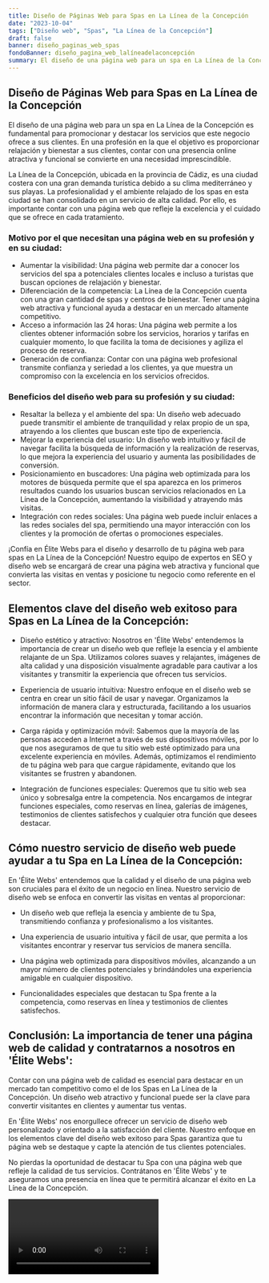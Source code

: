 ```yaml
---
title: Diseño de Páginas Web para Spas en La Línea de la Concepción
date: "2023-10-04"
tags: ["Diseño web", "Spas", "La Línea de la Concepción"]
draft: false
banner: diseño_paginas_web_spas
fondoBanner: diseño_pagina_web_lalíneadelaconcepción
summary: El diseño de una página web para un spa en La Línea de la Concepción es fundamental para promocionar y destacar los servicios que este negocio ofrece a sus clientes. En una profesión en la que el objetivo es proporcionar relajación y bienestar a sus clientes, contar con una presencia online atractiva y funcional se convierte en una necesidad imprescindible.
---
```



## Diseño de Páginas Web para Spas en La Línea de la Concepción

El diseño de una página web para un spa en La Línea de la Concepción es fundamental para promocionar y destacar los servicios que este negocio ofrece a sus clientes. En una profesión en la que el objetivo es proporcionar relajación y bienestar a sus clientes, contar con una presencia online atractiva y funcional se convierte en una necesidad imprescindible.

La Línea de la Concepción, ubicada en la provincia de Cádiz, es una ciudad costera con una gran demanda turística debido a su clima mediterráneo y sus playas. La profesionalidad y el ambiente relajado de los spas en esta ciudad se han consolidado en un servicio de alta calidad. Por ello, es importante contar con una página web que refleje la excelencia y el cuidado que se ofrece en cada tratamiento.

### Motivo por el que necesitan una página web en su profesión y en su ciudad:

- Aumentar la visibilidad: Una página web permite dar a conocer los servicios del spa a potenciales clientes locales e incluso a turistas que buscan opciones de relajación y bienestar.
- Diferenciación de la competencia: La Línea de la Concepción cuenta con una gran cantidad de spas y centros de bienestar. Tener una página web atractiva y funcional ayuda a destacar en un mercado altamente competitivo.
- Acceso a información las 24 horas: Una página web permite a los clientes obtener información sobre los servicios, horarios y tarifas en cualquier momento, lo que facilita la toma de decisiones y agiliza el proceso de reserva.
- Generación de confianza: Contar con una página web profesional transmite confianza y seriedad a los clientes, ya que muestra un compromiso con la excelencia en los servicios ofrecidos.

### Beneficios del diseño web para su profesión y su ciudad:

- Resaltar la belleza y el ambiente del spa: Un diseño web adecuado puede transmitir el ambiente de tranquilidad y relax propio de un spa, atrayendo a los clientes que buscan este tipo de experiencia.
- Mejorar la experiencia del usuario: Un diseño web intuitivo y fácil de navegar facilita la búsqueda de información y la realización de reservas, lo que mejora la experiencia del usuario y aumenta las posibilidades de conversión.
- Posicionamiento en buscadores: Una página web optimizada para los motores de búsqueda permite que el spa aparezca en los primeros resultados cuando los usuarios buscan servicios relacionados en La Línea de la Concepción, aumentando la visibilidad y atrayendo más visitas.
- Integración con redes sociales: Una página web puede incluir enlaces a las redes sociales del spa, permitiendo una mayor interacción con los clientes y la promoción de ofertas o promociones especiales.

¡Confía en Élite Webs para el diseño y desarrollo de tu página web para spas en La Línea de la Concepción! Nuestro equipo de expertos en SEO y diseño web se encargará de crear una página web atractiva y funcional que convierta las visitas en ventas y posicione tu negocio como referente en el sector.

<GifSeo />

<Cta />

## Elementos clave del diseño web exitoso para Spas en La Línea de la Concepción:

- Diseño estético y atractivo: Nosotros en 'Élite Webs' entendemos la importancia de crear un diseño web que refleje la esencia y el ambiente relajante de un Spa. Utilizamos colores suaves y relajantes, imágenes de alta calidad y una disposición visualmente agradable para cautivar a los visitantes y transmitir la experiencia que ofrecen tus servicios.

- Experiencia de usuario intuitiva: Nuestro enfoque en el diseño web se centra en crear un sitio fácil de usar y navegar. Organizamos la información de manera clara y estructurada, facilitando a los usuarios encontrar la información que necesitan y tomar acción.

- Carga rápida y optimización móvil: Sabemos que la mayoría de las personas acceden a Internet a través de sus dispositivos móviles, por lo que nos aseguramos de que tu sitio web esté optimizado para una excelente experiencia en móviles. Además, optimizamos el rendimiento de tu página web para que cargue rápidamente, evitando que los visitantes se frustren y abandonen.

- Integración de funciones especiales: Queremos que tu sitio web sea único y sobresalga entre la competencia. Nos encargamos de integrar funciones especiales, como reservas en línea, galerías de imágenes, testimonios de clientes satisfechos y cualquier otra función que desees destacar.

## Cómo nuestro servicio de diseño web puede ayudar a tu Spa en La Línea de la Concepción:

En 'Élite Webs' entendemos que la calidad y el diseño de una página web son cruciales para el éxito de un negocio en línea. Nuestro servicio de diseño web se enfoca en convertir las visitas en ventas al proporcionar:

- Un diseño web que refleja la esencia y ambiente de tu Spa, transmitiendo confianza y profesionalismo a los visitantes.

- Una experiencia de usuario intuitiva y fácil de usar, que permita a los visitantes encontrar y reservar tus servicios de manera sencilla.

- Una página web optimizada para dispositivos móviles, alcanzando a un mayor número de clientes potenciales y brindándoles una experiencia amigable en cualquier dispositivo.

- Funcionalidades especiales que destacan tu Spa frente a la competencia, como reservas en línea y testimonios de clientes satisfechos.

## Conclusión: La importancia de tener una página web de calidad y contratarnos a nosotros en 'Élite Webs':

Contar con una página web de calidad es esencial para destacar en un mercado tan competitivo como el de los Spas en La Línea de la Concepción. Un diseño web atractivo y funcional puede ser la clave para convertir visitantes en clientes y aumentar tus ventas.

En 'Élite Webs' nos enorgullece ofrecer un servicio de diseño web personalizado y orientado a la satisfacción del cliente. Nuestro enfoque en los elementos clave del diseño web exitoso para Spas garantiza que tu página web se destaque y capte la atención de tus clientes potenciales.

No pierdas la oportunidad de destacar tu Spa con una página web que refleje la calidad de tus servicios. Contrátanos en 'Élite Webs' y te aseguramos una presencia en línea que te permitirá alcanzar el éxito en La Línea de la Concepción.

<Video />

<CtaBot job="Spas" city="La Línea de la Concepción" />

<Gmaps query="La Línea de la Concepción+españa+maps" />

